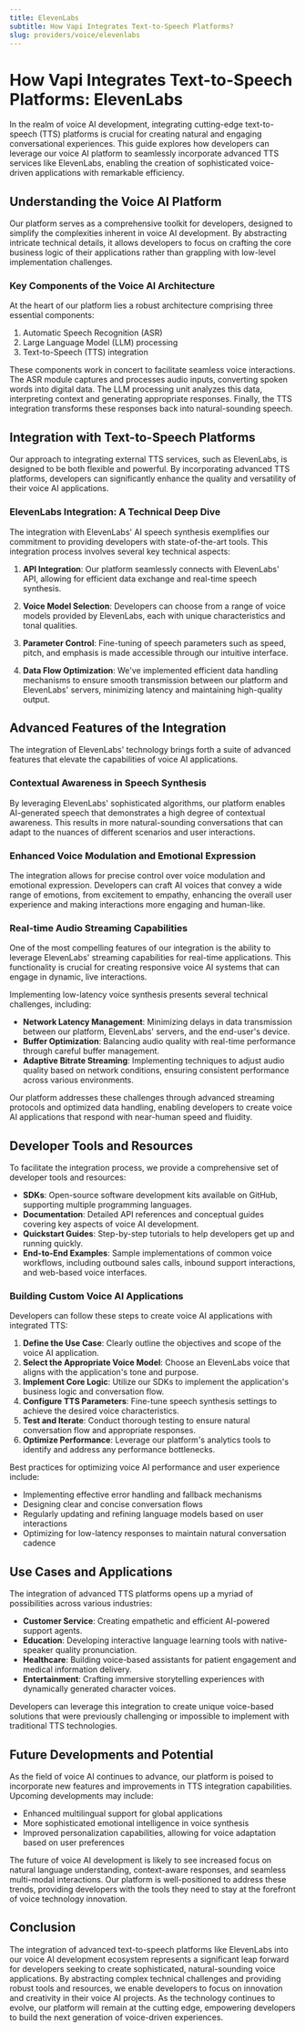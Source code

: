 ```yaml
---
title: ElevenLabs
subtitle: How Vapi Integrates Text-to-Speech Platforms?
slug: providers/voice/elevenlabs
---
```



# How Vapi Integrates Text-to-Speech Platforms: ElevenLabs

In the realm of voice AI development, integrating cutting-edge text-to-speech (TTS) platforms is crucial for creating natural and engaging conversational experiences. This guide explores how developers can leverage our voice AI platform to seamlessly incorporate advanced TTS services like ElevenLabs, enabling the creation of sophisticated voice-driven applications with remarkable efficiency.

## Understanding the Voice AI Platform

Our platform serves as a comprehensive toolkit for developers, designed to simplify the complexities inherent in voice AI development. By abstracting intricate technical details, it allows developers to focus on crafting the core business logic of their applications rather than grappling with low-level implementation challenges.

### Key Components of the Voice AI Architecture

At the heart of our platform lies a robust architecture comprising three essential components:

1. Automatic Speech Recognition (ASR)
2. Large Language Model (LLM) processing
3. Text-to-Speech (TTS) integration

These components work in concert to facilitate seamless voice interactions. The ASR module captures and processes audio inputs, converting spoken words into digital data. The LLM processing unit analyzes this data, interpreting context and generating appropriate responses. Finally, the TTS integration transforms these responses back into natural-sounding speech.

## Integration with Text-to-Speech Platforms

Our approach to integrating external TTS services, such as ElevenLabs, is designed to be both flexible and powerful. By incorporating advanced TTS platforms, developers can significantly enhance the quality and versatility of their voice AI applications.

### ElevenLabs Integration: A Technical Deep Dive

The integration with ElevenLabs' AI speech synthesis exemplifies our commitment to providing developers with state-of-the-art tools. This integration process involves several key technical aspects:

1. **API Integration**: Our platform seamlessly connects with ElevenLabs' API, allowing for efficient data exchange and real-time speech synthesis.

2. **Voice Model Selection**: Developers can choose from a range of voice models provided by ElevenLabs, each with unique characteristics and tonal qualities.

3. **Parameter Control**: Fine-tuning of speech parameters such as speed, pitch, and emphasis is made accessible through our intuitive interface.

4. **Data Flow Optimization**: We've implemented efficient data handling mechanisms to ensure smooth transmission between our platform and ElevenLabs' servers, minimizing latency and maintaining high-quality output.

## Advanced Features of the Integration

The integration of ElevenLabs' technology brings forth a suite of advanced features that elevate the capabilities of voice AI applications.

### Contextual Awareness in Speech Synthesis

By leveraging ElevenLabs' sophisticated algorithms, our platform enables AI-generated speech that demonstrates a high degree of contextual awareness. This results in more natural-sounding conversations that can adapt to the nuances of different scenarios and user interactions.

### Enhanced Voice Modulation and Emotional Expression

The integration allows for precise control over voice modulation and emotional expression. Developers can craft AI voices that convey a wide range of emotions, from excitement to empathy, enhancing the overall user experience and making interactions more engaging and human-like.

### Real-time Audio Streaming Capabilities

One of the most compelling features of our integration is the ability to leverage ElevenLabs' streaming capabilities for real-time applications. This functionality is crucial for creating responsive voice AI systems that can engage in dynamic, live interactions.

Implementing low-latency voice synthesis presents several technical challenges, including:

- **Network Latency Management**: Minimizing delays in data transmission between our platform, ElevenLabs' servers, and the end-user's device.
- **Buffer Optimization**: Balancing audio quality with real-time performance through careful buffer management.
- **Adaptive Bitrate Streaming**: Implementing techniques to adjust audio quality based on network conditions, ensuring consistent performance across various environments.

Our platform addresses these challenges through advanced streaming protocols and optimized data handling, enabling developers to create voice AI applications that respond with near-human speed and fluidity.

## Developer Tools and Resources

To facilitate the integration process, we provide a comprehensive set of developer tools and resources:

- **SDKs**: Open-source software development kits available on GitHub, supporting multiple programming languages.
- **Documentation**: Detailed API references and conceptual guides covering key aspects of voice AI development.
- **Quickstart Guides**: Step-by-step tutorials to help developers get up and running quickly.
- **End-to-End Examples**: Sample implementations of common voice workflows, including outbound sales calls, inbound support interactions, and web-based voice interfaces.

### Building Custom Voice AI Applications

Developers can follow these steps to create voice AI applications with integrated TTS:

1. **Define the Use Case**: Clearly outline the objectives and scope of the voice AI application.
2. **Select the Appropriate Voice Model**: Choose an ElevenLabs voice that aligns with the application's tone and purpose.
3. **Implement Core Logic**: Utilize our SDKs to implement the application's business logic and conversation flow.
4. **Configure TTS Parameters**: Fine-tune speech synthesis settings to achieve the desired voice characteristics.
5. **Test and Iterate**: Conduct thorough testing to ensure natural conversation flow and appropriate responses.
6. **Optimize Performance**: Leverage our platform's analytics tools to identify and address any performance bottlenecks.

Best practices for optimizing voice AI performance and user experience include:

- Implementing effective error handling and fallback mechanisms
- Designing clear and concise conversation flows
- Regularly updating and refining language models based on user interactions
- Optimizing for low-latency responses to maintain natural conversation cadence

## Use Cases and Applications

The integration of advanced TTS platforms opens up a myriad of possibilities across various industries:

- **Customer Service**: Creating empathetic and efficient AI-powered support agents.
- **Education**: Developing interactive language learning tools with native-speaker quality pronunciation.
- **Healthcare**: Building voice-based assistants for patient engagement and medical information delivery.
- **Entertainment**: Crafting immersive storytelling experiences with dynamically generated character voices.

Developers can leverage this integration to create unique voice-based solutions that were previously challenging or impossible to implement with traditional TTS technologies.

## Future Developments and Potential

As the field of voice AI continues to advance, our platform is poised to incorporate new features and improvements in TTS integration capabilities. Upcoming developments may include:

- Enhanced multilingual support for global applications
- More sophisticated emotional intelligence in voice synthesis
- Improved personalization capabilities, allowing for voice adaptation based on user preferences

The future of voice AI development is likely to see increased focus on natural language understanding, context-aware responses, and seamless multi-modal interactions. Our platform is well-positioned to address these trends, providing developers with the tools they need to stay at the forefront of voice technology innovation.

## Conclusion

The integration of advanced text-to-speech platforms like ElevenLabs into our voice AI development ecosystem represents a significant leap forward for developers seeking to create sophisticated, natural-sounding voice applications. By abstracting complex technical challenges and providing robust tools and resources, we enable developers to focus on innovation and creativity in their voice AI projects. As the technology continues to evolve, our platform will remain at the cutting edge, empowering developers to build the next generation of voice-driven experiences.